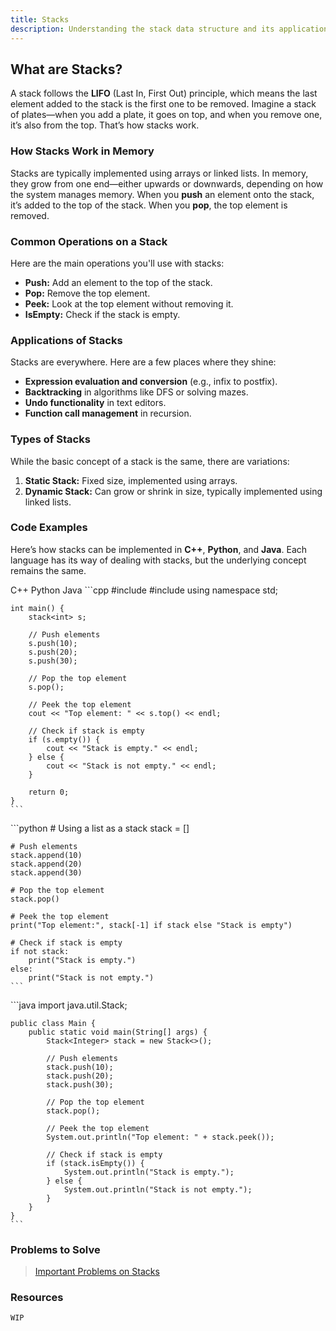 ```yaml
---
title: Stacks
description: Understanding the stack data structure and its applications.
---
```


## What are Stacks?

A stack follows the **LIFO** (Last In, First Out) principle, which means the last element added to the stack is the first one to be removed. Imagine a stack of plates—when you add a plate, it goes on top, and when you remove one, it’s also from the top. That’s how stacks work.

### How Stacks Work in Memory

Stacks are typically implemented using arrays or linked lists. In memory, they grow from one end—either upwards or downwards, depending on how the system manages memory. When you **push** an element onto the stack, it’s added to the top of the stack. When you **pop**, the top element is removed.


### Common Operations on a Stack

Here are the main operations you'll use with stacks:
- **Push:** Add an element to the top of the stack.
- **Pop:** Remove the top element.
- **Peek:** Look at the top element without removing it.
- **IsEmpty:** Check if the stack is empty.


### Applications of Stacks

Stacks are everywhere. Here are a few places where they shine:
- **Expression evaluation and conversion** (e.g., infix to postfix).
- **Backtracking** in algorithms like DFS or solving mazes.
- **Undo functionality** in text editors.
- **Function call management** in recursion.


### Types of Stacks

While the basic concept of a stack is the same, there are variations:
1. **Static Stack:** Fixed size, implemented using arrays.
2. **Dynamic Stack:** Can grow or shrink in size, typically implemented using linked lists.


### Code Examples

Here’s how stacks can be implemented in **C++**, **Python**, and **Java**. Each language has its way of dealing with stacks, but the underlying concept remains the same.

<Tabs defaultValue="python" className="pt-5 pb-1">
  <TabsList>
    <TabsTrigger value="cpp">C++</TabsTrigger>
    <TabsTrigger value="python">Python</TabsTrigger>
    <TabsTrigger value="java">Java</TabsTrigger>
  </TabsList>

  <TabsContent value="cpp">
    ```cpp
    #include <iostream>
    #include <stack>
    using namespace std;

    int main() {
        stack<int> s;

        // Push elements
        s.push(10);
        s.push(20);
        s.push(30);

        // Pop the top element
        s.pop();

        // Peek the top element
        cout << "Top element: " << s.top() << endl;

        // Check if stack is empty
        if (s.empty()) {
            cout << "Stack is empty." << endl;
        } else {
            cout << "Stack is not empty." << endl;
        }

        return 0;
    }
    ```
  </TabsContent>

  <TabsContent value="python">
    ```python
    # Using a list as a stack
    stack = []

    # Push elements
    stack.append(10)
    stack.append(20)
    stack.append(30)

    # Pop the top element
    stack.pop()

    # Peek the top element
    print("Top element:", stack[-1] if stack else "Stack is empty")

    # Check if stack is empty
    if not stack:
        print("Stack is empty.")
    else:
        print("Stack is not empty.")
    ```
  </TabsContent>

  <TabsContent value="java">
    ```java
    import java.util.Stack;

    public class Main {
        public static void main(String[] args) {
            Stack<Integer> stack = new Stack<>();

            // Push elements
            stack.push(10);
            stack.push(20);
            stack.push(30);

            // Pop the top element
            stack.pop();

            // Peek the top element
            System.out.println("Top element: " + stack.peek());

            // Check if stack is empty
            if (stack.isEmpty()) {
                System.out.println("Stack is empty.");
            } else {
                System.out.println("Stack is not empty.");
            }
        }
    }
    ```
  </TabsContent>
</Tabs>

### Problems to Solve

> [Important Problems on Stacks](https://leetcode.com/problem-list/akn7z2qt/)

### Resources

`WIP`